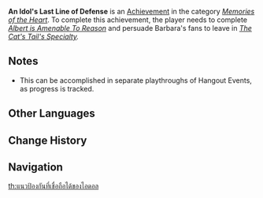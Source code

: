 {{Achievement Infobox
|title        = 
|id           = 84108
|order id     = 6210
|category     = Memories of the Heart
|description  = Successfully persuade [[Albert]] and [[Barbara]]'s other fans to leave.
|requirements = Complete ''[[Sudden Shouting#Albert is Amenable To Reason|Albert is Amenable To Reason]]'' and persuade Barbara's fans to leave in ''[[A Very Special Beverage|The Cat's Tail's Specialty]].''
|primogems    = 5
|tracking     = 
|hidden       = 1
|quest        = Wellspring of Healing
|topic        = 
}}
'''An Idol's Last Line of Defense''' is an [[Achievement]] in the category ''[[Memories of the Heart]]''. To complete this achievement, the player needs to complete ''[[Sudden Shouting#Albert is Amenable To Reason|Albert is Amenable To Reason]]'' and persuade Barbara's fans to leave in ''[[A Very Special Beverage|The Cat's Tail's Specialty]].''

==Notes==
* This can be accomplished in separate playthroughs of Hangout Events, as progress is tracked.
<!--
==Trivia==

==Video Guides==
{{EVT
|video1   = 
|caption1 = 
}}
-->
==Other Languages==
{{Other Languages|default_hidden=1
|en      = An Idol's Last Line of Defense
|zhs     = 偶像的可靠防线
|zhs_rm  = Ǒuxiàng de Kěkào Fángxiàn
|zht     = 偶像的可靠防線
|zht_rm  = Ǒuxiàng de Kěkào Fángxiàn
|ja      = アイドルの頼もしい防御線
|ja_rm   = Aidoru no Tanomoshii Bougyosen
|ko      = 아이돌의 믿음직한 방어선
|ko_rm   = 
|es      = Guardaespaldas de una ídolo
|fr      = Idole et garde du corps
|ru      = Последняя линия обороны идола
|th      = แนวป้องกันที่เชื่อถือได้ของไอดอล
|th_rm   = 
|vi      = Phòng Tuyến Đáng Tin Của Thần Tượng
|de      = Die letzte Verteidigungslinie eines Stars
|id      = Garis Pertahanan Terakhir Seorang Idola
|pt      = Guardião Confiável do Ídolo
}}

==Change History==
{{Change History|1.4}}
<!--
==References==
{{Reflist}}
-->
==Navigation==
{{Achievement Navbox|Memories of the Heart}}
[[th:แนวป้องกันที่เชื่อถือได้ของไอดอล]]